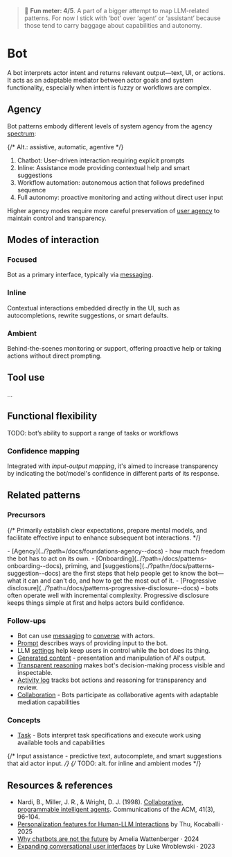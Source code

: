
<Meta title="Patterns/Bot" />

> 🙂 **Fun meter: 4/5**. A part of a bigger attempt to map LLM-related patterns.
For now I stick with ‘bot’ over ‘agent’ or ‘assistant’ because those tend to carry baggage about capabilities and autonomy.

# Bot

A bot interprets actor intent and returns relevant output—text, UI, or actions. It acts as an adaptable mediator between actor goals and system functionality, especially when intent is fuzzy or workflows are complex.

## Agency

Bot patterns embody different levels of system agency from the agency [spectrum](../?path=/docs/foundations-agency--docs#spectrum):

{/* Alt.: assistive, automatic, agentive */}
1. Chatbot: User-driven interaction requiring explicit prompts
2. Inline: Assistance mode providing contextual help and smart suggestions
3. Workflow automation: autonomous action that follows predefined sequence
4. Full autonomy: proactive monitoring and acting without direct user input

Higher agency modes require more careful preservation of [user agency](../?path=/docs/foundations-agency--docs) to maintain control and transparency.

## Modes of interaction

### Focused

Bot as a primary interface, typically via [messaging](../?path=/docs/compositions-messaging--docs).

### Inline

Contextual interactions embedded directly in the UI, such as autocompletions, rewrite suggestions, or smart defaults.

### Ambient

Behind-the-scenes monitoring or support, offering proactive help or taking actions without direct prompting.

## Tool use

...

## Functional flexibility

TODO: bot’s ability to support a range of tasks or workflows

### Confidence mapping

Integrated with *input-output mapping*, it's aimed to increase transparency by indicating the bot/model's confidence in different parts of its response.

## Related patterns

### Precursors
{/* Primarily establish clear expectations, prepare mental models, and facilitate effective input to enhance subsequent bot interactions. */}

<div>
- [Agency](../?path=/docs/foundations-agency--docs) - how much freedom the bot has to act on its own.
- [Onboarding](../?path=/docs/patterns-onboarding--docs), priming, and [suggestions](../?path=/docs/patterns-suggestion--docs) are the first steps that help people get to know the bot—what it can and can't do, and how to get the most out of it.
- [Progressive disclosure](../?path=/docs/patterns-progressive-disclosure--docs) – bots often operate well with incremental complexity. Progressive disclosure keeps things simple at first and helps actors build confidence.
</div>

### Follow-ups

- Bot can use [messaging](../?path=/docs/compositions-messaging--docs) to [converse](../?path=/docs/patterns-conversation--docs) with actors.
- [Prompt](../?path=/docs/patterns-prompt--docs) describes ways of providing input to the bot.
- LLM [settings](../?path=/docs/patterns-intelligence-llm-settings--docs) help keep users in control while the bot does its thing.
- [Generated content](../?path=/docs/patterns-generated-content--docs) - presentation and manipulation of AI's output.
- [Transparent reasoning](../?path=/docs/patterns-transparent-reasoning--docs) makes bot's decision-making process visible and inspectable.
- [Activity log](../?path=/docs/patterns-activity-log--docs) tracks bot actions and reasoning for transparency and review.
- [Collaboration](../?path=/docs/patterns-collaboration--docs) - Bots participate as collaborative agents with adaptable mediation capabilities

### Concepts

- [Task](../?path=/docs/concepts-task--docs) - Bots interpret task specifications and execute work using available tools and capabilities

{/* Input assistance - predictive text, autocomplete, and smart suggestions that aid actor input. */}
{/* TODO: alt. for inline and ambient modes */}


## Resources & references
- Nardi, B., Miller, J. R., & Wright, D. J. (1998). [Collaborative, programmable intelligent agents](https://dl.acm.org/doi/10.1145/272287.272331). Communications of the ACM, 41(3), 96–104.
- [Personalization features for Human-LLM Interactions](https://www.arxiv.org/pdf/2503.00681) by Thu, Kocaballi · 2025
- [Why chatbots are not the future](https://wattenberger.com/thoughts/boo-chatbots) by Amelia Wattenberger · 2024
- [Expanding conversational user interfaces](https://www.lukew.com/ff/entry.asp?2018) by Luke Wroblewski · 2023